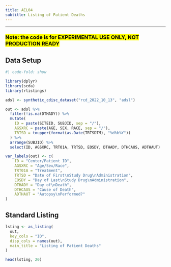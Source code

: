 ```yaml
---
title: AEL04
subtitle: Listing of Patient Deaths
---
```


------------------------------------------------------------------------

### <mark style="background-color: #FFFF00">**Note: the code is for EXPERIMENTAL USE ONLY, NOT PRODUCTION READY**</mark>

::: panel-tabset
## Data Setup

```r
#| code-fold: show

library(dplyr)
library(scda)
library(rlistings)

adsl <- synthetic_cdisc_dataset("rcd_2022_10_13", "adsl")

out <- adsl %>%
  filter(!is.na(DTHADY)) %>%
  mutate(
    ID = paste(SITEID, SUBJID, sep = "/"),
    AGSXRC = paste(AGE, SEX, RACE, sep = "/"),
    TRTSD = toupper(format(as.Date(TRTSDTM), "%d%b%Y"))
  ) %>%
  arrange(SUBJID) %>%
  select(ID, AGSXRC, TRT01A, TRTSD, EOSDY, DTHADY, DTHCAUS, ADTHAUT)

var_labels(out) <- c(
    ID = "Center/Patient ID",
    AGSXRC = "Age/Sex/Race",
    TRT01A = "Treatment",
    TRTSD = "Date of First\nStudy Drug\nAdministration",
    EOSDY = "Day of Last\nStudy Drug\nAdministration",
    DTHADY = "Day of\nDeath",
    DTHCAUS = "Cause of Death",
    ADTHAUT = "Autopsy\nPerformed?"
)
```

## Standard Listing

```r
lsting <- as_listing(
  out,
  key_cols = "ID",
  disp_cols = names(out),
  main_title = "Listing of Patient Deaths"
)

head(lsting, 20)
```
:::
